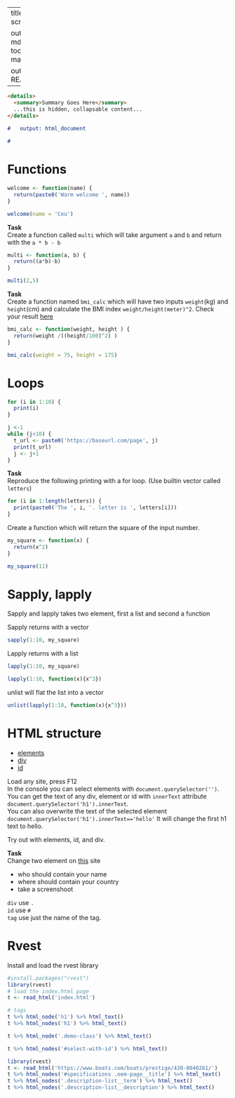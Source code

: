 
---
title: "Web scraping week 1"

output:
 md_document:
   toc: true
   variant: markdown_github

 output_file: README.md
---

```md

<details>
  <summary>Summary Goes Here</summary>
  ...this is hidden, collapsable content...
</details>
  
#   output: html_document

#   
```

# Functions

```r
welcome <- function(name) {
  return(paste0('Warm welcome ', name))
}

welcome(name = 'Ceu')

```

**Task**<br>
Create a function called `multi` which will take argument `a` and `b` and return with the `a * b - b`
```r
multi <- function(a, b) {
  return((a*b)-b)
}
```

```r
multi(2,5)
```

**Task**<br>
Create a function named `bmi_calc` which will have two inputs `weight`(kg) and `height`(cm) and calculate the BMI index `weight/height(meter)^2`. Check your result [here](https://www.nhlbi.nih.gov/health/educational/lose_wt/BMI/bmicalc.htm)

```r
bmi_calc <- function(weight, height ) {
  return(weight /((height/100)^2) )
}

```


```r
bmi_calc(weight = 75, height = 175)
```




# Loops

```r
for (i in 1:10) {
  print(i)
}

j <-1
while (j<10) {
  t_url <- paste0('https://baseurl.com/page', j)
  print(t_url)
  j <- j+1
}


```

**Task**<br>
Reproduce the following printing with a for loop. (Use builtin vector called `letters`)
```r
for (i in 1:length(letters)) {
  print(paste0('The ', i, '. letter is ', letters[i]))
}


```



Create a function which will return the square of the input number.

```r
my_square <- function(x) {
  return(x^2)
}

```

```r
my_square(11)
```

# Sapply, lapply

Sapply and lapply takes two element, first a list and second a function<br>


Sapply returns with a vector
```r
sapply(1:10, my_square)
```


Lapply returns with a list
```r
lapply(1:10, my_square)
```


```r
lapply(1:10, function(x){x^3})
```

unlist will flat the list into a vector
```r
unlist(lapply(1:10, function(x){x^3}))

```


# HTML structure

* [elements](https://developer.mozilla.org/en-US/docs/Web/HTML/Element)
* [div](https://developer.mozilla.org/en-US/docs/Web/HTML/Element/div)
* [id](https://developer.mozilla.org/en-US/docs/Web/HTML/Global_attributes/id)

Load any site, press F12<br>
In the console you can select elements with `document.querySelector('')`. <br>
You can get the text of any div, element or id with `innerText` attribute `document.querySelector('h1').innerText`. <br>
You can also overwrite the text of the selected element `document.querySelector('h1').innerText=='hello'` It will change the first h1 text to hello. <br>

Try out with elements, id, and div.



**Task**<br>
Change two element on [this](https://www.guinnessworldrecords.com/world-records/most-lasso-texas-skips-in-one-minute) site

* who should contain your name
* where should contain your country
* take a screenshoot


`div` use `.` <br>
`id` use `#` <br>
`tag` use just the name of the tag.




# Rvest

Install and load the rvest library
```r
#install.packages("rvest")
library(rvest)
# load the index.html page
t <- read_html('index.html')

# tags
t %>% html_node('h1') %>% html_text()
t %>% html_nodes('h1') %>% html_text()

t %>% html_node('.demo-class') %>% html_text()

t %>% html_nodes('#select-with-id') %>% html_text()

```


```r
library(rvest)
t <- read_html('https://www.boats.com/boats/prestige/420-8040261/')
t %>% html_nodes('#specifications .oem-page__title') %>% html_text()
t %>% html_nodes('.description-list__term') %>% html_text()
t %>% html_nodes('.description-list__description') %>% html_text()

```

